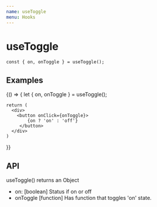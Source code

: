```yaml
---
name: useToggle
menu: Hooks
---
```



# useToggle

```
const { on, onToggle } = useToggle(); 
```

## Examples

<Playground>
  {() => {
    let { on, onToggle } = useToggle();
    
    return (
      <div>
        <button onClick={onToggle}>
            {on ? 'on' : 'off'}
         </button>
      </div>
    )
  }}
</Playground>

## API

useToggle() returns an Object

* on: [boolean] Status if on or off
* onToggle [function] Has function that toggles 'on' state. 